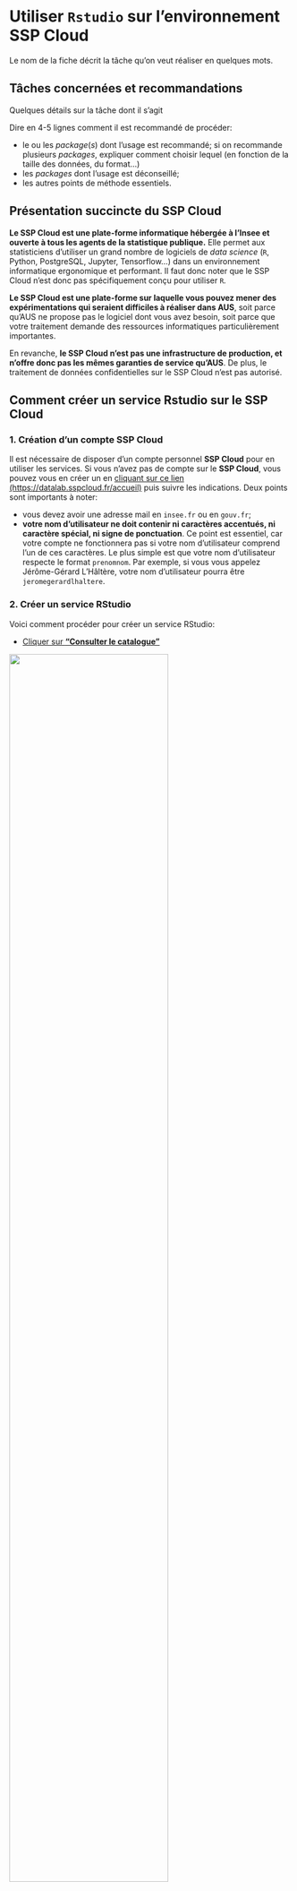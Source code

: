 # Utiliser `Rstudio` sur l'environnement SSP Cloud

Le nom de la fiche décrit la tâche qu'on veut réaliser en quelques mots.

## Tâches concernées et recommandations

Quelques détails sur la tâche dont il s'agit

::: {.recommandation data-latex=""}

Dire en 4-5 lignes comment il est recommandé de procéder:

* le ou les *package*(*s*) dont l'usage est recommandé; si on recommande plusieurs *packages*, expliquer comment choisir lequel (en fonction de la taille des données, du format...)
* les *packages* dont l'usage est déconseillé; 
* les autres points de méthode essentiels.
:::

## Présentation succincte du SSP Cloud

**Le SSP Cloud est une plate-forme informatique hébergée à l'Insee et ouverte à tous les agents de la statistique publique.** Elle permet aux statisticiens d'utiliser un grand nombre de logiciels de _data science_ (`R`, Python, PostgreSQL, Jupyter, Tensorflow...) dans un environnement informatique ergonomique et performant. Il faut donc noter que le SSP Cloud n'est donc pas spécifiquement conçu pour utiliser `R`.

**Le SSP Cloud est une plate-forme sur laquelle vous pouvez mener des expérimentations qui seraient difficiles à réaliser dans AUS**, soit parce qu'AUS ne propose pas le logiciel dont vous avez besoin, soit parce que votre traitement demande des ressources informatiques particulièrement importantes.

En revanche, **le SSP Cloud n'est pas une infrastructure de production, et n'offre donc pas les mêmes garanties de service qu'AUS**. De plus, le traitement de données confidentielles sur le SSP Cloud n'est pas autorisé.


## Comment créer un service Rstudio sur le SSP Cloud

### 1. Création d'un compte SSP Cloud

Il est nécessaire de disposer d'un compte personnel **SSP Cloud** pour en utiliser les services. Si vous n'avez pas de compte sur le **SSP Cloud**, vous pouvez vous en créer un en [cliquant sur ce lien (https://datalab.sspcloud.fr/accueil)](https://datalab.sspcloud.fr/accueil) puis suivre les indications. Deux points sont importants à noter:

- vous devez avoir une adresse mail en `insee.fr`  ou en `gouv.fr`;
- **votre nom d'utilisateur ne doit contenir ni caractères accentués, ni caractère spécial, ni signe de ponctuation**. Ce point est essentiel, car votre compte ne fonctionnera pas si votre nom d'utilisateur comprend l'un de ces caractères. Le plus simple est que votre nom d'utilisateur respecte le format `prenomnom`. Par exemple, si vous vous appelez Jérôme-Gérard L'Hâltère, votre nom d'utilisateur pourra être `jeromegerardlhaltere`.

### 2. Créer un service RStudio

Voici comment procéder pour créer un service RStudio:

- [Cliquer sur **"Consulter le catalogue"**](https://datalab.sspcloud.fr/my-lab/catalogue)  

![](./pics/SSPCloud/99_SSPCloud_0.png){width=75%}

- La fenêtre suivante s'affiche. Elle ne contient pour le moment qu'un seul dossier nommé `datascience`. Cliquer sur le petit dossier, en bas à droite.

![](./pics/SSPCloud/99_SSPCloud_2.png){width=75%}

- Vous accédez alors à la liste des services. En faisant défiler la page, vous trouverez facilement la fiche Rstudio (voir l'image suivante). VOus pouvez alors cliquer sur l'image ![](./pics/SSPCloud/99_SSPCloud_3_Plus.png){width="40"} de la fiche RStudio.

![](./pics/SSPCloud/99_SSPCloud_1.png){width=75%}


- Dans la page qui s'affiche, vous pouvez définir les options de votre service Rstudio (voir la section [Définir les options d'un service Rstudio]). Vous pouvez lancer le service en cliquant sur **Créer votre service**.

![](./pics/SSPCloud/99_SSPCloud_3.png){width=75%}

### 3. Se connecter à un service Rstudio

Une fois que votre service `RStudio` est créé, il faut vous connecter à ce service. Pour ce faire, il faut vous identifier avec un nom d'utilisateur et un _password_. Pour récupérer votre _password_, le plus simple est de cliquer sur la clé bleue (voir image suivante) : vous copiez ainsi votre mot de passe.


![](./pics/SSPCloud/99_SSPCloud_4bis.png){width=75%}

Vous pouvez ensuite vous connecter au service en cliquant sur l'icône ![](./pics/SSPCloud/Se_connecter_service.png){width="40"} (voir image précédente). Les identifiants sont :  

- `Username` : `rstudio`;
- `Password` : le _password_ copié précédemment (il suffit de faire `Ctrl + V`).

![](./pics/SSPCloud/99_SSPCloud_5bis.png){width=75%}

L'interface habituelle de RStudio s'affiche alors dans la fenêtre.

![](./pics/SSPCloud/99_SSPCloud_6.png){width=75%}

## Définir les options d'un service Rstudio

Lors de la création de votre service Rstudio, vous pouvez définir les options du service en naviguant dans les différents onglets de l'interface du SSP Cloud (cadre rouge). 

![](./pics/SSPCloud/99_SSPCloud_4bis.png){width=75%}

Les principales options sont les suivantes:

- L'**option `mem`** (dans l'onglet `service`) définit la quantité maximale de mémoire vive (mesurée en Mo) que votre service Rstudio peut utiliser. **Cette option est particulièrement importante** et vous devez choisir soigneusement sa valeur: si vos traitements requièrent plus de mémoire que la valeur de `mem`, la seule solution consiste à lancer un autre service Rstudio avec une valeur de `mem` plus élevée. Il est conseillé d'utiliser 10000 comme valeur par défaut.
- L'**option `cpu`** (dans l'onglet `service`) définit le nombre minimal de processeurs alloués à votre service Rstudio. Contrairement à l'option `mem`, il ne s'agit pas d'un maximum, une valeur basse ne risque donc pas de bloquer vos traitements. Il est conseillé d'utiliser 2 comme valeur par défaut.
- L'**option `custom name`** (dans l'onglet `Onyxia`) permet de définir le nom de votre service. Cette option n'a aucun impact sur le fonctionnement de votre service, mais peut vous aider à vous y retrouver si vous avez plusieurs services Rstudio en parallèle.
- L'**option `Enable IP protection`** (dans l'onglet `Networking`) est une option de sécurité informatique assez contraignante, qui est activée par défaut. Il est conseillé de la laisser activée. Toutefois, vous pouvez éventuellement la désactiver, notamment si vous savez que vous allez devoir accéder à l'environnement RStudio depuis des addresses IP différentes (exemple: au bureau puis en télétravail).


## Utiliser des données stockées sur le système de stockage S3

### Pourquoi utiliser S3 sur le SSP Cloud?

Le SSP Cloud propose des environnements (comme les services Rstudio, Jupyter, etc. [LIEN VERS PARTIE PERTINENTE]) pour exécuter des programmes informatiques. Ces environnements sont **temporaires par définition** (quelques heures ou quelques jours), et ne peuvent donc pas servir à stocker des données ou des programmes infomatiques. Cela a pour conséquence que les programmes informatiques et les données doivent être stockés dans d'autres espaces:

* *stockage des codes*: il est nécessaire d'utiliser une plate-forme de développement pour stocker des programmes informatiques, tel que [Gitlab](www.gitlab.com) ou [Github](www.github.com). L'usage du Gitlab interne de l'Insee est présenté dans la fiche [LIEN A FAIRE].
* *stockage des données*:  la plateforme SSP Cloud propose un système de stockage de données nommé S3. Depuis votre service Rstudio, vous pourrez facilement accéder à des données stockées sur S3 grâce au _package_ `aws.s3`.

::: {.remarque data-latex=""}
Voici deux règles à respecter pour faire un bon usage de ces deux espaces de stockage: 

* Les plate-formes telles que Gitlab ou Github ne doivent **jamais** être utilisées pour stocker des données.
* Le système de stockage S3 ne doit pas **jamais** être utilisé pour stocker des données confidentielles.
:::

### Qu'est-ce que le système de stockage S3?

Le système S3 (*Simple Storage System*) est un système de stockage développé par Amazon et qui est maintenant devenu une référence pour le stockage en ligne. Il s'agit d'une architecture à la fois sécurisée (données cryptées, accès restreints) et performante.

Le concept central du système S3 est le *bucket*. Un *bucket* est un espace (privé ou partagé) où on peut stocker une arborescence de fichiers. Pour accéder aux fichiers figurant dans un *bucket* privé, il fournir des jetons d'accès (l'équivalent d'un mot de passe) reconnus par le serveur de stockage. On peut alors lire et écrire dans le *bucket*.

### Explorer son dépôt de fichiers

Il est possible d'utiliser l'interface du `SSP Cloud` pour explorer les fichiers présents dans S3 ainsi qu'ajouter ou télécharger manuellement des fichiers. Le raccourci pour accéder aux fichiers disponibles se trouve en bas à droite de la fenêtre du `SSP Cloud`:

![](./pics/SSPcloud/minio/onyxia_files.png){width=75%}

En cliquant dessus, on obtient la liste des *buckets* auxquels on a accès, 
par exemple ici le *bucket* `XXXX`:

![](./pics/SSPcloud/minio/onyxia_files2.png){width=75%}

Il est possible de naviguer dans l'arborescence depuis cette fenêtre afin,
par exemple, de récupérer un chemin qu'on va utiliser avec `R`

![](./pics/SSPcloud/minio/onyxia_files3.png){width=75%}

### Utiliser S3 avec un service Rstudio

**Lorsqu'on crée un service Rstudio sur le SSP Cloud, des droits d'accès temporaires au système S3 sont automatiquement initialisés.** Ces droits permettent de communiquer avec le serveur de stockage, mais leur usage est complexe. Heureusement, il existe le _package_ `aws.s3` simplifie beaucoup les interactions entre le service Rstudio et S3 en proposant des fonctions de lecture et d'écritures similaires à celles existantes pour lire ou écrire un fichier depuis un poste personnel.

#### Vérifier les droits d'accès à un *bucket*

**Pour lister l'ensemble des fichiers disponibles dans un _bucket_, il suffit de charger le _package_ `aws.s3` et d'exécuter la commande `get_bucket()`.** Cette commande donne quelques informations sur les fichiers stockés dans le _bucket_: nom et emplacement, taille et date de dernière modification. Il n'est pas nécessaire de configurer les droits d'accès au système S3, car le service Rstudio en dispose dès son lancement.

Imaginons qu'on souhaite accéder au _bucket_ nommé `donnees-insee` qui contient des fichiers d'exemples ([lien](https://datalab.sspcloud.fr/mes-fichiers/donnees-insee)) et auquel tout utilisateur du SSP-Cloud a accès. Voici comment afficher la liste des objets contenus dans ce _bucket_:

```r
# Attention cet exemple renvoie un très nombre de résultats
library(aws.s3)
get_bucket("donnees-insee", region = "")
```

::: {.conseil data-latex=""}
La commande `get_bucket()` peut renvoyer un grand nombre de résultats si le _bucket_ contient un grand nombre de fichiers. Le _bucket_ `donnees-insee` contient ainsi plus de 1000 fichiers. Il est donc conseillé d'utiliser l'option `prefix` pour restreindre le chemin des fichiers que l'on souhaite lister. Par exemple, le code suivant fournit la liste des fichiers situés dans le répertoire `ESTEL/2015` du _bucket_ `donnees.insee`:

```r
library(aws.s3)
get_bucket("donnees-insee", region = "", prefix = "ESTEL/2015")
```
:::

#### Renouveler des droits d'accès périmés

**Les droits d'accès au S3 sont temporaires par définition et sont donc rapidement périmés.** Si vous utilisez un service Rstudio pendant plusieurs jours, il est probable que `R` renverra l'erreur suivante: 

```text
 $ Code      : chr "InvalidAccessKeyId"
 $ Message   : chr "The Access Key Id you provided does not exist in our records."
 $ BucketName: chr "donnees-insee"
 $ Resource  : chr "/donnees-insee/"
 [... lignes coupées ...]
Error in parse_aws_s3_response(r, Sig, verbose = verbose) : 
  Forbidden (HTTP 403).
```

Voici la procédure à suivre pour renouveler les droits d'accès à S3. Cliquer sur `Mon compte` (en haut à gauche dans le SSP Cloud).

![](./pics/SSPcloud/99_SSPCloud_Mon_compte.png){width=50%}

Aller en bas de la page dans la rubrique `Identifiants Minio (S3)`. La première ligne vous indiquent jusqu'à quand les droits d'accès sont valides (ligne jaune). Vérifier que les droits d'accès sont bien formatés pour `R` (cadre rouge), puis copier les droits d'accès (cadre bleu).

![](./pics/SSPcloud/99_SSPCloud_credentials.png){width=75%}

Coller les droits d'accès dans un script `R` de votre service Rstudio, puis exécuter les lignes de code sélectionnées dans la capture d'écran ci-dessous. Cette opération permet de renouveler les droits d'accès de votre service Rstudio.

![](./pics/SSPcloud/99_SSPCloud_credentials2.png){width=75%}

#### Lire les fichiers d'un *bucket*

**Une fois que l'on connaît l'emplacement d'un objet dans un _bucket_, on peut l'importer dans le service Rstudio avec la fonction `s3read_using()`.** Cette fonction permet d'importer n'importe quel objet, mais nécessite que l'on précise la fonction à utiliser pour lire l'objet. Les arguments de `s3read_using()` sont les suivants:

- `FUN`: la fonction à utiliser pour lire le fichier; cet argument doit être écrit sous la forme `package::function`;
- `object`: le chemin du fichier à importer;
- `bucket`: le _bucket_ dans lequel se trouve l'objet;
- `opts`: les options.

Dans l'exemple qui suit, on souhaite importer les données du dispositif Filosofi 2017 agrégées par commune, qui sont stockées dans le chemin `/FILOSOFI/2017/FILOSOFI_COM.csv` dans le *bucket* `donnees-insee`. On importe ces données avec la fonction `fread()` du _package_ `data.table`. Vous pouvez consulter la fiche [Importer des fichiers plats (`.csv`, `.tsv`, `.txt`)] pour une présentation détaillée de cette fonction.

```r
df <- 
  aws.s3::s3read_using(
    FUN = data.table::fread,
    # Mettre les options de FUN ici
    object = "/FILOSOFI/2016/FILOSOFI_COM.csv",
    bucket = "donnees-insee",
    opts = list("region" = "")
  )
```

Il est possible d'utiliser toutes les options de la fonction d'importation, en les ajoutant immédiatement après l'argument `FUN`. Ainsi, dans l'exemple qui suit, les options `nrows` et `select` de la fonction `fread()` sont utilisées pour importer uniquement les 1000 premières lignes du fichier, et pour sélectionner trois colonnes.

```r
df2 <- 
  aws.s3::s3read_using(
    FUN = data.table::fread,
    # Les options de fread sont ici
    nrows = 1000L,
    select = c("CODGEO", "LIBGEO", "TP6016"),
    object = "/FILOSOFI/2016/FILOSOFI_COM.csv",
    bucket = "donnees-insee",
    opts = list("region" = "")
  )
```


#### Ecrire un fichier dans un *bucket*

**La fonction `s3write_using()` permet d'exporter un objet depuis le service Rstudio vers un _bucket_, mais nécessite que l'on précise la fonction à utiliser pour écrire l'objet.** Exporter vers un _bucket_ nécessite évidemment d'avoir les droits en écriture sur le _bucket_ concerné. Les arguments de `s3write_using()` sont les suivants:

- `x`: l'objet à exporter;
- `FUN`: la fonction à utiliser pour écrire le fichier; cet argument doit être écrit sous la forme `package::function`;
- `object`: le chemin du fichier à exporter;
- `bucket`: le _bucket_ dans lequel l'objet sera exporté;
- `opts`: les options.

Comme pour la fonction `s3read_using`,  il est possible d'utiliser toutes les options de la fonction d'exportation, en les ajoutant immédiatement après l'argument `FUN`. Dans l'exemple suivant, on charge dans le service Rstudio la table du code officiel géographique 2019 disponible dans le _package_ `doremifasolData`, puis on l'exporte en format `csv` dans le fichier `data/cog_com_2019.csv` du _bucket_ `mon_bucket`. On utilise les options `sep` et `col.names` de la fonction `fwrite()` pour définir le séparateur et exporter les noms de colonnes.

```r
# Attention, cet exemple n'est pas directement reproductible
# Il faut avoir les droits en écriture sur le bucket
library(doremifasolData)
cog_com_2019 <- doremifasolData::cog_com_2019

aws.s3::s3write_using(
  cog_com_2019,
  FUN = data.table::fwrite,
  # Les options de fread sont ici
  sep = ";",
  col.names = TRUE,
  object = "data/cog_com_2019.csv",
  bucket = "mon_bucket",
  opts = list("region" = "")
)
```


## Liens utiles

- Le salon Tchap [SSPCloud](https://www.tchap.gouv.fr/#/room/#SSPCloudXDpAw6v:agent.finances.tchap.gouv.fr)
- Le salon Tchap d'assistance aux utilisateurs des **Logiciels Statistiques et Libre Service** [Insee - Outils Stats V2](https://www.tchap.gouv.fr/#/room/#InseeOutilsStatsv2wtxSdth:agent.finances.tchap.gouv.fr)

